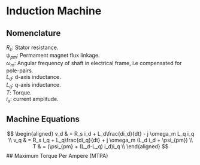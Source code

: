 # Induction Machine

## Nomenclature

$R_s$: Stator resistance.  
$\psi_{pm}$: Permament magnet flux linkage.  
$\omega_m$: Angular frequency of shaft in electrical frame, i.e compensated for pole-pairs.  
$L_d$: d-axis inductance.  
$L_q$: q-axis inductance.  
$T$: Torque.  
$i_a$: current amplitude.  


## Machine Equations


$$
\begin{aligned}
v_d & = R_s i_d + L_d\frac{di_d}{dt} - j \omega_m L_q i_q  \\
v_q & = R_s i_q + L_q\frac{di_q}{dt} + j \omega_m (L_d i_d + \psi_{pm})  \\
T & =  (\psi_{pm} + (L_d-L_q) i_d)i_q  \\
\end{aligned}
$$
## Maximum Torque Per Ampere (MTPA)



